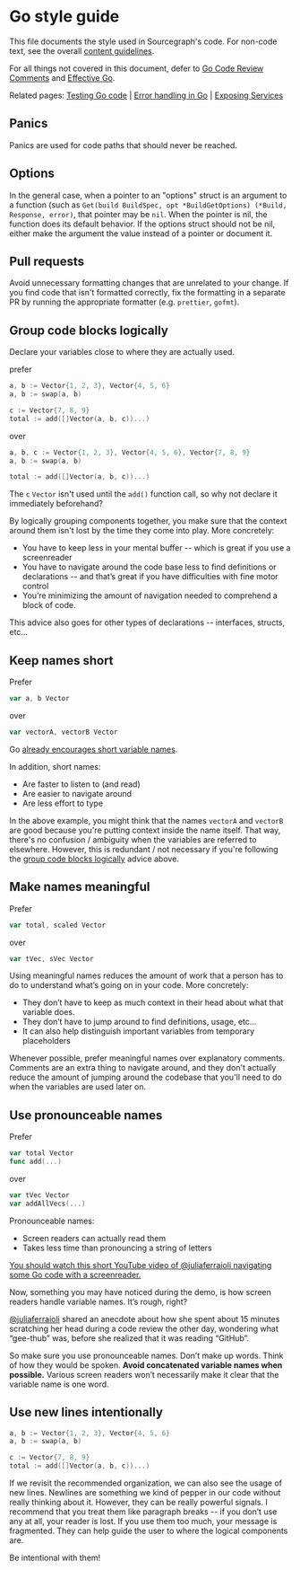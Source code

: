 # Go style guide

This file documents the style used in Sourcegraph's code. For non-code text, see the overall [content guidelines](https://handbook.sourcegraph.com/communication/content_guidelines).

For all things not covered in this document, defer to
[Go Code Review Comments](https://code.google.com/p/go-wiki/wiki/CodeReviewComments)
and [Effective Go](http://golang.org/doc/effective_go.html).

Related pages: [Testing Go code](/dev/background-information/languages/testing_go_code) | [Error handling in Go](/dev/background-information/languages/go_errors) | [Exposing Services](/dev/background-information/exposing-services)

## Panics

Panics are used for code paths that should never be reached.

## Options

In the general case, when a pointer to an "options" struct is an argument
to a function (such as `Get(build BuildSpec, opt *BuildGetOptions) (*Build, Response, error)`,
that pointer may be `nil`. When the pointer is nil, the function does its default behavior.
If the options struct should not be nil, either make the argument the value instead of a
pointer or document it.

## Pull requests

Avoid unnecessary formatting changes that are unrelated to your change. If you find code that isn't formatted correctly, fix the formatting in a separate PR by running the appropriate formatter (e.g. `prettier`, `gofmt`).

## Group code blocks logically

Declare your variables close to where they are actually used.

prefer

```go
a, b := Vector{1, 2, 3}, Vector{4, 5, 6}
a, b := swap(a, b)

c := Vector{7, 8, 9}
total := add([]Vector(a, b, c))...)
```

over

```go
a, b, c := Vector{1, 2, 3}, Vector{4, 5, 6}, Vector{7, 8, 9}
a, b := swap(a, b)

total := add([]Vector(a, b, c))...)
```

The `c` `Vector` isn't used until the `add()` function call, so why not declare it immediately beforehand?

By logically grouping components together, you make sure that the context around them isn't lost by the time they come into play. More concretely:

- You have to keep less in your mental buffer -- which is great if you use a screenreader
- You have to navigate around the code base less to find definitions or declarations -- and that’s great if you have difficulties with fine motor control
- You’re minimizing the amount of navigation needed to comprehend a block of code.

This advice also goes for other types of declarations -- interfaces, structs, etc…

## Keep names short

Prefer

```go
var a, b Vector
```

over

```go
var vectorA, vectorB Vector
```

Go [already encourages short variable names](https://github.com/golang/go/wiki/CodeReviewComments#variable-names).

In addition, short names:

- Are faster to listen to (and read)
- Are easier to navigate around
- Are less effort to type

In the above example, you might think that the names `vectorA` and `vectorB` are good because you're putting context inside the name itself. That way, there's no confusion / ambiguity when the variables are referred to elsewhere. However, this is redundant / not necessary if you're following the [group code blocks logically](#group-code-blocks-logically) advice above.

## Make names meaningful

Prefer

```go
var total, scaled Vector
```

over

```go
var tVec, sVec Vector
```

Using meaningful names reduces the amount of work that a person has to do to understand what’s going on in your code. More concretely:

- They don’t have to keep as much context in their head about what that variable does.
- They don’t have to jump around to find definitions, usage, etc…
- It can also help distinguish important variables from temporary placeholders

Whenever possible, prefer meaningful names over explanatory comments. Comments are an extra thing to navigate around, and they don't actually reduce the amount of jumping around the codebase that you'll need to do when the variables are used later on.

## Use pronounceable names

Prefer

```go
var total Vector
func add(...)
```

over

```go
var tVec Vector
var addAllVecs(...)
```

Pronounceable names:

- Screen readers can actually read them
- Takes less time than pronouncing a string of letters

[You should watch this short YouTube video of @juliaferraioli navigating some Go code with a screenreader.](https://www.youtube.com/watch?v=xwjvufcJK-Q)

Now, something you may have noticed during the demo, is how screen readers handle variable names. It’s rough, right?

[@juliaferraioli](https://twitter.com/juliaferraioli) shared an anecdote about how she spent about 15 minutes scratching her head during a code review the other day, wondering what “gee-thub” was, before she realized that it was reading “GitHub”.

So make sure you use pronounceable names. Don’t make up words. Think of how they would be spoken. **Avoid concatenated variable names when possible.** Various screen readers won’t necessarily make it clear that the variable name is one word.

## Use new lines intentionally

```go
a, b := Vector{1, 2, 3}, Vector{4, 5, 6}
a, b := swap(a, b)

c := Vector{7, 8, 9}
total := add([]Vector(a, b, c))...)
```

If we revisit the recommended organization, we can also see the usage of new lines. Newlines are something we kind of pepper in our code without really thinking about it. However, they can be really powerful signals. I recommend that you treat them like paragraph breaks -- if you don’t use any at all, your reader is lost. If you use them too much, your message is fragmented. They can help guide the user to where the logical components are.

Be intentional with them!
